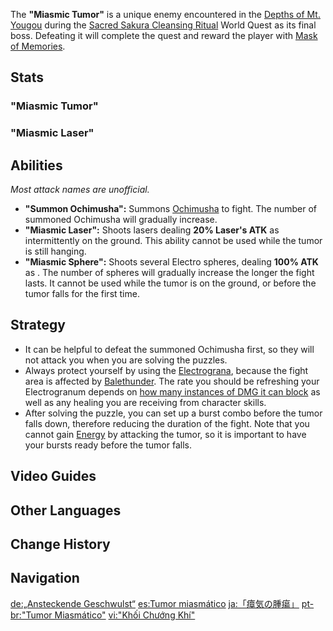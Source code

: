 {{Enemy Infobox
|image    = Enemy Miasmic Tumor.png
|type     = Quest Bosses
|location = [[Mt. Yougou]], [[Narukami Island]], [[Inazuma]]
|dmgtype  = Electro
|weakpoint = no
}}
The '''"Miasmic Tumor"''' is a unique enemy encountered in the [[Depths of Mt. Yougou]] during the [[Sacred Sakura Cleansing Ritual]] World Quest as its final boss. Defeating it will complete the quest and reward the player with [[Mask of Memories]].

==Stats==
==="Miasmic Tumor"===
{{Enemy Stats
|hide_notes = 1
|resglobal = 0%
|hp_ratio  = 15
|atk_ratio = 0.4
}}

==="Miasmic Laser"===
{{Enemy Stats
|hide_notes = 1
|hide_res = 1
|hide_hp = 1
|hide_def = 1
|atk_ratio = 5
}}

==Abilities==
''Most attack names are unofficial.''
* '''"Summon Ochimusha":''' Summons [[Ochimusha]] to fight. The number of summoned Ochimusha will gradually increase.
* '''"Miasmic Laser":''' Shoots lasers dealing '''20% Laser's ATK''' as {{Color|Electro DMG}} intermittently on the ground. This ability cannot be used while the tumor is still hanging.
* '''"Miasmic Sphere":''' Shoots several Electro spheres, dealing '''100% ATK''' as {{Color|Electro DMG}}. The number of spheres will gradually increase the longer the fight lasts. It cannot be used while the tumor is on the ground, or before the tumor falls for the first time.

==Strategy==
* It can be helpful to defeat the summoned Ochimusha first, so they will not attack you when you are solving the puzzles.
* Always protect yourself by using the [[Electrograna]], because the fight area is affected by [[Balethunder]]. The rate you should be refreshing your Electrogranum depends on [[Electrogranum#Levels|how many instances of DMG it can block]] as well as any healing you are receiving from character skills.
* After solving the puzzle, you can set up a burst combo before the tumor falls down, therefore reducing the duration of the fight. Note that you cannot gain [[Energy]] by attacking the tumor, so it is important to have your bursts ready before the tumor falls.
<!--
==Gallery==
-->
==Video Guides==
{{EVT
|video1   = https://youtu.be/9G7nUzAOY1A
|caption1 = Defeating Miasmic & Puzzle Guide
}}

==Other Languages==
{{Other Languages
|en      = "Miasmic Tumor"
|zhs     = 「瘴晦瘤」
|zhs_rm  = "Zhàng huì liú"
|zht     = 「瘴晦瘤」
|zht_rm  = "Zhàng huì liú"
|zh_tl   = "Miasmic Dark Tumor"
|ja      = 「瘴気の腫瘍」
|ja_rm   = "Shouki no Shuyou"
|ja_tl   = "Miasmic Tumor"
|ko      = 「{{tt|장독|瘴毒}}의 혹」
|ko_rm   = "Jangdok-ui Hok"
|ko_tl   = "Miasmic Lump"
|es      = Tumor miasmático
|es_tl   = Miasmic Tumor
|fr      = Miasme
|fr_tl   = Miasma
|ru      = «Заразные опухоли»
|ru_tl   = "Contagious Tumors"
|th      = "Miasmic Tumor"
|vi      = "Khối Chướng Khí"
|vi_tl   = "Miasmic Mass"
|de      = „Ansteckende Geschwulst“
|de_tl   = "Contagious Tumor"
|id      = "Miasmic Tumor"
|pt      = "Tumor Miasmático"
|pt_tl   = "Miasmic Tumor"
|tr      = "Kötü Tümör"
|tr_tl   = "Bad Tumor"
|it      = "Tumore miasmatico"
|it_tl   = "Miasmatic Tumor"
}}

==Change History==
{{Change History|2.0}}

==Navigation==
{{Enemy Navbox|Special}}

[[de:„Ansteckende Geschwulst“]]
[[es:Tumor miasmático]]
[[ja:「瘴気の腫瘍」]]
[[pt-br:"Tumor Miasmático"]]
[[vi:"Khối Chướng Khí"]]
